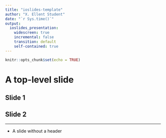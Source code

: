 ```yaml
---
title: "ioslides-template"
author: "X. Ellent Student"
date: "`r Sys.time()`"
output:
  ioslides_presentation:
    widescreen: true
    incremental: false
    transition: default
    self-contained: true
---
```


```r
knitr::opts_chunk$set(echo = TRUE)
```

# A top-level slide

## Slide 1

## Slide 2

---

- A slide without a header